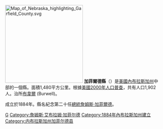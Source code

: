 {{noteTA
|T=zh-hans:加菲尔德县 (内布拉斯加州);zh-hk:加菲爾德縣 (內布拉斯加州);zh-tw:加菲爾德郡 (內布拉斯加州);
|1=zh-hans:加菲尔德县 (内布拉斯加州);zh-hk:加菲爾德縣 (內布拉斯加州);zh-tw:加菲爾德郡 (內布拉斯加州)
}}

{{Otheruses|加菲爾德縣|subject=美國內布拉斯加州的一個縣|other=同名的縣}}
[[File:Map_of_Nebraska_highlighting_Garfield_County.svg|250px]]
'''加菲爾德縣'''（{{lang-en|Garfield County}}）是[[美國|美國]][[內布拉斯加州|內布拉斯加州]]中部的一個縣。面積1,480平方公里。根據[[美國2000年人口普查|美國2000年人口普查]]，共有人口1,902人。治所[[布韋爾_(內布拉斯加州)|布韋爾]] (Burwell)。

成立於1884年。縣名紀念第二十任[[美國總統|總統]][[詹姆斯·加菲爾德|詹姆斯·加菲爾德]]。

{{內布拉斯加州}}

[[Category:內布拉斯加州行政區劃|G]]
[[Category:詹姆斯·艾布拉姆·加菲尔德|Category:詹姆斯·艾布拉姆·加菲尔德]]
[[Category:1884年內布拉斯加州建立|Category:1884年內布拉斯加州建立]]
[[Category:内布拉斯加州加菲尔德县|Category:内布拉斯加州加菲尔德县]]